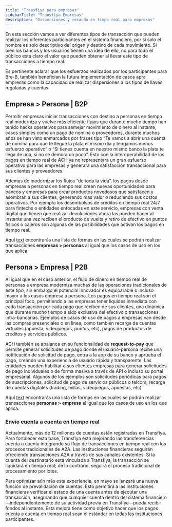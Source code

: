 ```yaml
---
title: "Transfiya para empresas"
sidebarTitle: "Transfiya Empresas"
description: "Dispersiones y recaudo en timpo real para empresas"
---
```


En esta sección vamos a ver diferentes tipos de transacción que pueden realizar los diferentes participantes en el sistema financiero, por sí solo el nombre es solo descriptivo del origen y destino de cada movimiento. Si bien los bancos y los usuarios tienen una idea de ello, no para todo el público está claro el valor que pueden obtener al llevar este tipo de transacciones a tiempo real.

Es pertinente aclarar que los esfuerzos realizados por los participantes para Bre-B, también benefician la futura implementación de casos apra empresas como la capacidad de realizar dispersiones a los tipos de llaves reguladas y cuentas

## Empresa > Persona | B2P

Permitir empresas iniciar transacciones con destino a personas en tiempo real moderniza y vuelve más eficiente flujos que durante mucho tiempo han tenido hacks operativos para semejar movimiento de dinero al instante, casos simples como un pago de nomina o proveedores, durante muchos años se han visto enmarcados por frases tipo “Te vamos a abrir una cuenta de nomina para que te llegue la plata el mismo día y tengamos menos esfuerzo operativo” o “Si tienes cuenta en nuestro mismo banco la plata te llega de una, si no se demora un poco”. Esto con la interoperabilidad de los pagos en tiempo real de ACH ya no representara un gran esfuerzo operativo para las empresas y generara una satisfacción transaccional para sus clientes y proveedores.

Ademas de modernizar los flujos “de toda la vida”, los pagos desde empresas a personas en tiempo real crean nuevas oportunidades para bancos y empresas para crear productos novedosos que satisfacen y asombran a sus clientes, generando mas valor o reduciendo sus costos operativos. Por ejemplo los desembolsos de créditos en tiempo real 24/7 para fintechs o entidades enfocadas en este servicio, empresas con venta digital que tienen que realizar devoluciones ahora las pueden hacer al instante una vez reciben el producto de vuelta y retiro de efectivo en puntos físicos o cajeros son algunas de las posibilidades que activan los pagos en tiempo real.

Aquí [text](../ya-biz/biz-b2p.mdx) encontrarás una lista de formas en las cuales se podrán realizar transacciones **empresas > personas** al igual que los casos de uso en los que aplica.

## Persona > Empresa | P2B

Al igual que en el caso anterior, el flujo de dinero en tiempo real de personas a empresa moderniza muchas de las operaciones tradicionales de este tipo, sin embargo el potencial innovador es equiparable o incluso mayor a los casos empresa a persona. Los pagos en tiempo real son el principal foco, permitiendo a las empresas tener liquides inmediata con cada transacción por cada pago que reciben de sus clientes, una dinámica que durante mucho tiempo a sido exclusiva del efectivo o transacciones intra-bancarias. Ejemplos de casos de uso de pagos a empresas van desde las compras presenciales o en linea, como también recarga de cuentas virtuales (apuesta, videojuegos, puntos, etc), pagos de productos de créditos y servicios públicos.

ACH también se apalanca en su funcionalidad de **request-to-pay** que permite generar solicitudes de pago donde el usuario-persona recibe una notificación de solicitud de pago, entra a la app de su banco y aprueba el pago, creando una experiencia de usuario rápida y transparente. Las entidades pueden habilitar a sus clientes empresas para generar solicitudes de pago individuales o de forma masiva a través de API o incluso su portal empresarial. Algunos de los ejemplos son solicitudes periódicas para pagos de suscripciones, solicitud de pago de servicios públicos o telcom, recarga de cuentas digitales (trading, millas, videojuegos, apuestas, etc)

Aquí [text](../ya-biz/biz-p2b.mdx) encontrarás una lista de formas en las cuales se podrán realizar transacciones **personas > empresa** al igual que los casos de uso en los que aplica.

### Envio cuenta a cuenta en tiempo real

Actualmente, más de 12 millones de cuentas están registradas en Transfiya. Para fortalecer esta base, Transfiya está mejorando las transferencias cuenta a cuenta integrando su flujo de transacciones en tiempo real con los procesos tradicionales de A2A. Las instituciones financieras seguirán ofreciendo transacciones A2A a través de sus canales existentes. Si la cuenta del destinatario está vinculada a Transfiya, la transacción se liquidará en tiempo real; de lo contrario, seguirá el proceso tradicional de procesamiento por lotes.

Para optimizar aún más esta experiencia, en mayo se lanzará una nueva función de prevalidación de cuentas. Esto permitirá a las instituciones financieras verificar el estado de una cuenta antes de ejecutar una transacción, asegurando que cualquier cuenta dentro del sistema financiero—independientemente de su actividad previa en Transfiya—pueda recibir fondos al instante. Esta mejora tiene como objetivo hacer que los pagos cuenta a cuenta en tiempo real sean el estándar en todas las instituciones participantes.
